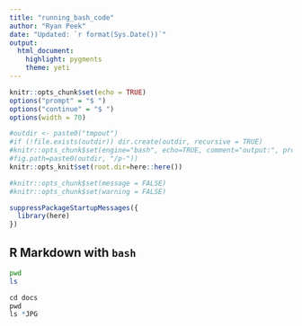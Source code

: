 ```yaml
---
title: "running_bash_code"
author: "Ryan Peek"
date: "Updated: `r format(Sys.Date())`"
output: 
  html_document:
    highlight: pygments
    theme: yeti
---
```


```r
knitr::opts_chunk$set(echo = TRUE)
options("prompt" = "$ ")
options("continue" = "$ ")
options(width = 70)

#outdir <- paste0("tmpout")
#if (!file.exists(outdir)) dir.create(outdir, recursive = TRUE)
#knitr::opts_chunk$set(engine="bash", echo=TRUE, comment="output:", prompt = TRUE)
#fig.path=paste0(outdir, "/p-"))
knitr::opts_knit$set(root.dir=here::here())

#knitr::opts_chunk$set(message = FALSE)
#knitr::opts_chunk$set(warning = FALSE)

suppressPackageStartupMessages({
  library(here)
})

```

## R Markdown with `bash`

```bash
pwd
ls

```


```r
cd docs 
pwd
ls *JPG

```


